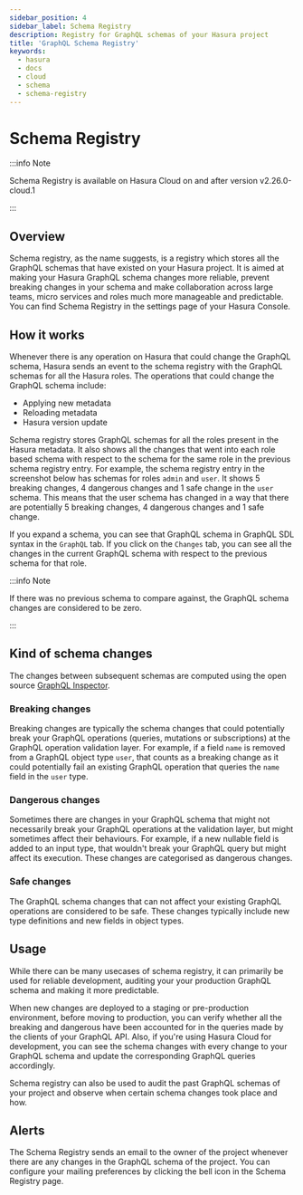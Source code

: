 ```yaml
---
sidebar_position: 4
sidebar_label: Schema Registry
description: Registry for GraphQL schemas of your Hasura project
title: 'GraphQL Schema Registry'
keywords:
  - hasura
  - docs
  - cloud
  - schema
  - schema-registry
---
```




# Schema Registry

<ProductBadge standard free standard pro/>

> 

:::info Note

Schema Registry is available on Hasura Cloud on and after version v2.26.0-cloud.1

:::

## Overview

Schema registry, as the name suggests, is a registry which stores all the GraphQL schemas that have existed on your Hasura project. It is aimed at making your Hasura GraphQL schema changes more reliable, prevent breaking changes in your schema and make collaboration across large teams, micro services and roles much more manageable and predictable. You can find Schema Registry in the settings page of your Hasura Console.

<Thumbnail src="/img/observability/schema-registry/schema-registry-listing.png" alt="Hasura Cloud Schema Registry Listing" />

## How it works

Whenever there is any operation on Hasura that could change the GraphQL schema, Hasura sends an event to the schema registry with the GraphQL schemas for all the Hasura roles. The operations that could change the GraphQL schema include:

- Applying new metadata
- Reloading metadata
- Hasura version update

Schema registry stores GraphQL schemas for all the roles present in the Hasura metadata. It also shows all the changes that went into each role based schema with respect to the schema for the same role in the previous schema registry entry. For example, the schema registry entry in the screenshot below has schemas for roles `admin` and `user`. It shows 5 breaking changes, 4 dangerous changes and 1 safe change in the `user` schema. This means that the user schema has changed in a way that there are potentially 5 breaking changes, 4 dangerous changes and 1 safe change.

<Thumbnail src="/img/observability/schema-registry/schema-registry-inter-role-changes.png" alt="Hasura Cloud Schema Registry Role Based Changes" />

If you expand a schema, you can see that GraphQL schema in GraphQL SDL syntax in the `GraphQL` tab. If you click on the `Changes` tab, you can see all the changes in the current GraphQL schema with respect to the previous schema for that role.

<Thumbnail src="/img/observability/schema-registry/schema-registry-schema-details-changes.png" alt="Hasura Cloud Schema Registry Schema Changes" />

:::info Note

If there was no previous schema to compare against, the GraphQL schema changes are considered to be zero.

:::

## Kind of schema changes

The changes between subsequent schemas are computed using the open source [GraphQL Inspector](https://github.com/kamilkisiela/graphql-inspector).

### Breaking changes

Breaking changes are typically the schema changes that could potentially break your GraphQL operations (queries, mutations or subscriptions) at the GraphQL operation validation layer. For example, if a field `name` is removed from a GraphQL object type `user`, that counts as a breaking change as it could potentially fail an existing GraphQL operation that queries the `name` field in the `user` type.

### Dangerous changes

Sometimes there are changes in your GraphQL schema that might not necessarily break your GraphQL operations at the validation layer, but might sometimes affect their behaviours. For example, if a new nullable field is added to an input type, that wouldn't break your GraphQL query but might affect its execution. These changes are categorised as dangerous changes.

### Safe changes

The GraphQL schema changes that can not affect your existing GraphQL operations are considered to be safe. These changes typically include new type definitions and new fields in object types.

## Usage

While there can be many usecases of schema registry, it can primarily be used for reliable development, auditing your your production GraphQL schema and making it more predictable.

When new changes are deployed to a staging or pre-production environment, before moving to production, you can verify whether all the breaking and dangerous have been accounted for in the queries made by the clients of your GraphQL API. Also, if you're using Hasura Cloud for development, you can see the schema changes with every change to your GraphQL schema and update the corresponding GraphQL queries accordingly.

Schema registry can also be used to audit the past GraphQL schemas of your project and observe when certain schema changes took place and how.


## Alerts

The Schema Registry sends an email to the owner of the project whenever there are any changes in the GraphQL schema of the project. You can configure your mailing preferences by clicking the bell icon in the Schema Registry page.

<Thumbnail src="/img/observability/schema-registry/schema-registry-alert-config.png" alt="Hasura Cloud Schema Registry Alert Config" />
